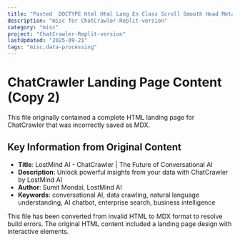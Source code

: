 ```yaml
---
title: "Pasted  DOCTYPE Html Html Lang En Class Scroll Smooth Head Meta Charset UTF 8 Meta N 1756827067326 1756827067327"
description: "misc for ChatCrawler-Replit-version"
category: "misc"
project: "ChatCrawler-Replit-version"
lastUpdated: "2025-09-21"
tags: "misc,data-processing"
---
```


# ChatCrawler Landing Page Content (Copy 2)

This file originally contained a complete HTML landing page for ChatCrawler that was incorrectly saved as MDX.

## Key Information from Original Content

- **Title**: LostMind AI - ChatCrawler | The Future of Conversational AI
- **Description**: Unlock powerful insights from your data with ChatCrawler by LostMind AI
- **Author**: Sumit Mondal, LostMind AI
- **Keywords**: conversational AI, data crawling, natural language understanding, AI chatbot, enterprise search, business intelligence

<Note>
This file has been converted from invalid HTML to MDX format to resolve build errors.
The original HTML content included a landing page design with interactive elements.
</Note>
